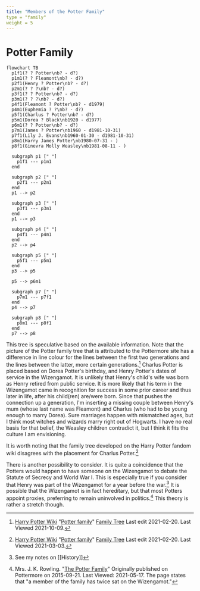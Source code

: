 ```yaml
---
title: "Members of the Potter Family"
type = "family"
weight = 5
---
```


# Potter Family

```mermaid
flowchart TB
  p1f1(? ? Potter\nb? - d?)
  p1m1(? ? Fleamont\nb? - d?)
  p2f1(Henry ? Potter\nb? - d?)
  p2m1(? ? ?\nb? - d?)
  p3f1(? ? Potter\nb? - d?)
  p3m1(? ? ?\nb? - d?)
  p4f1(Fleamont ? Potter\nb? - d1979)
  p4m1(Euphemia ? ?\nb? - d?)
  p5f1(Charlus ? Potter\nb? - d?)
  p5m1(Dorea ? Black\nb1920 - d1977)
  p6m1(? ? Potter\nb? - d?)
  p7m1(James ? Potter\nb1960 - d1981-10-31)
  p7f1(Lily J. Evans\nb1960-01-30 - d1981-10-31)
  p8m1(Harry James Potter\nb1980-07-31 - )
  p8f1(Ginevra Molly Weasley\nb1981-08-11 - )

  subgraph p1 [" "]
    p1f1 --- p1m1
  end

  subgraph p2 [" "]
    p2f1 --- p2m1
  end
  p1 --> p2
  
  subgraph p3 [" "]
    p3f1 --- p3m1
  end
  p1 --> p3

  subgraph p4 [" "]
    p4f1 --- p4m1
  end
  p2 --> p4

  subgraph p5 [" "]
    p5f1 --- p5m1
  end
  p3 --> p5

  p5 --> p6m1
 
  subgraph p7 [" "]
    p7m1 --- p7f1
  end
  p4 --> p7

  subgraph p8 [" "]
    p8m1 --- p8f1
  end
  p7 --> p8
```  

This tree is speculative based on the available information.  Note that the
picture of the Potter family tree that is attributed to the Pottermore site has
a difference in line colour for the lines between the first two generations and
the lines between the latter, more certain generations.[^211009-1]  Charlus
Potter is placed based on Dorea Potter's birthday, and Henry Potter's dates of
service in the Wizengamot.  It is unlikely that Henry's child's wife was born as
Henry retired from public service.  It is more likely that his term in the
Wizengamot came in recognition for success in some prior career and thus later
in life, after his child(ren) are/were born. Since that pushes the connection up
a generation, I'm inserting a missing couple between Henry's mum (whose last
name was Fleamont) and Charlus (who had to be young enough to marry Dorea).
Sure marriages happen with mismatched ages, but I think most witches and wizards
marry right out of Hogwarts.  I have no real basis for that belief, the Weasley
children contradict it, but I think it fits the culture I am envisioning.

It is worth noting that the family tree developed on the Harry Potter fandom
wiki disagrees with the placement for Charlus Potter.[^210303-1]

There is another possibility to consider.  It is quite a coincidence that the
Potters would happen to have someone on the Wizengamot to debate the Statute of
Secrecy and World War I.   This is especially true if you consider that Henry
was part of the Wizengamot for a year before the war.[^210517-12] It is possible
that the Wizengamot is in fact hereditary, but that most Potters appoint
proxies, preferring to remain uninvolved in politics.[^210517-13]  This theory
is rather a stretch though.

[^210517-13]: Mrs. J. K. Rowling.
    "[The Potter Family](https://www.wizardingworld.com/writing-by-jk-rowling/the-potter-family)"
    Originally published on Pottermore on 2015-09-21. Last Viewed: 2021-05-17.
    The page states that "a member of the family has twice sat on the
    Wizengamot."

[^210517-12]: See my notes on [[History]]

[^211009-1]: [Harry Potter Wiki](https://harrypotter.fandom.com/)
    "[Potter family](https://harrypotter.fandom.com/wiki/Potter_family)"
    [Family Tree](https://harrypotter.fandom.com/wiki/Potter_family#Family_tree)
    Last edit 2021-02-20.  Last Viewed 2021-10-09.

[^210303-1]: [Harry Potter Wiki](https://harrypotter.fandom.com/)
    "[Potter family](https://harrypotter.fandom.com/wiki/Potter_family)"
    [Family Tree](https://harrypotter.fandom.com/wiki/Potter_family#Family_tree)
    Last edit 2021-02-20.  Last Viewed 2021-03-03.


